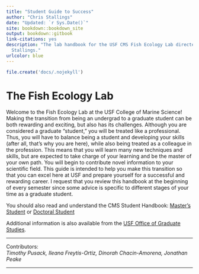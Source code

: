 ```yaml
--- 
title: "Student Guide to Success"
author: "Chris Stallings"
date: "Updated: `r Sys.Date()`"
site: bookdown::bookdown_site
output: bookdown::gitbook
link-citations: yes
description: "The lab handbook for the USF CMS Fish Ecology Lab directed by Christopher
  Stallings."
urlcolor: blue
---
```


``` r
file.create('docs/.nojekyll')
```

# **The Fish Ecology Lab** {.unlisted .unnumbered}

Welcome to the Fish Ecology Lab at the USF College of Marine Science! Making the transition from being an undergrad to a graduate student can be both rewarding and exciting, but also has its challenges. Although you are considered a graduate “student,” you will be treated like a professional. Thus, you will have to balance being a student and developing your skills (after all, that’s why you are here), while also being treated as a colleague in the profession. This means that you will learn many new techniques and skills, but are expected to take charge of your learning and be the master of your own path. You will begin to contribute novel information to your scientific field. This guide is intended to help you make this transition so that you can excel here at USF and prepare yourself for a successful and rewarding career. I request that you review this handbook at the beginning of every semester since some advice is specific to different stages of your time as a graduate student.

You should also read and understand the CMS Student Handbook: [Master's Student](https://usf.app.box.com/s/2ew6pwdre3jkexgv8fgdwo8ticnvr7cc) or [Doctoral Student](https://usf.app.box.com/s/mapv44nebi90iz7y9rjprsekcwps1yua)

Additional information is also available from the [USF Office of Graduate Studies](https://www.usf.edu/graduate-studies/).

***

Contributors:  
*Timothy Pusack, Ileana Freytis-Ortiz, Dinorah Chacin-Amorena, Jonathan Peake*

***